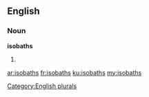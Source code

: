 ==English==

===Noun===
'''isobaths'''

# {{plural of|isobath}}

[[Category:English plurals]]

[[ar:isobaths]]
[[fr:isobaths]]
[[ku:isobaths]]
[[my:isobaths]]